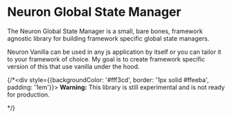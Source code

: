# Neuron Global State Manager

The Neuron Global State Manager is a small, bare bones, framework agnostic library for building framework specific global state managers.

Neuron Vanilla can be used in any js application by itself or you can tailor it to your framework of choice. My goal is to create framework specific version of this that use vanilla under the hood.

{/*<div style={{backgroundColor: '#fff3cd', border: '1px solid #ffeeba', padding: '1em'}}>
  <strong>Warning:</strong> This library is still experimental and is not ready
  for production.
</div>*/}
